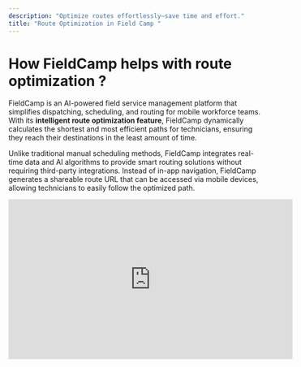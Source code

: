 ```yaml
---
description: "Optimize routes effortlessly—save time and effort."
title: "Route Optimization in Field Camp "
---
```


# **How FieldCamp helps with route optimization** ?

FieldCamp is an AI-powered field service management platform that simplifies dispatching, scheduling, and routing for mobile workforce teams. With its **intelligent route optimization feature**, FieldCamp dynamically calculates the shortest and most efficient paths for technicians, ensuring they reach their destinations in the least amount of time. 

Unlike traditional manual scheduling methods, FieldCamp integrates real-time data and AI algorithms to provide smart routing solutions without requiring third-party integrations. Instead of in-app navigation, FieldCamp generates a shareable route URL that can be accessed via mobile devices, allowing technicians to easily follow the optimized path.  

<iframe width="560" height="315" src="https://www.youtube.com/embed/mzrpjZ7FRJo?si=icDifm1XK9xyS6Sb" title="YouTube video player" frameborder="0" allow="accelerometer; autoplay; clipboard-write; encrypted-media; gyroscope; picture-in-picture; web-share" referrerpolicy="strict-origin-when-cross-origin" allowfullscreen />

## **Key Benefits of Using FieldCamp for Route Optimization** 

- Faster Job Completion  
- Lower Fuel Costs  
- Real-Time Tracking  
- Enhanced Customer Satisfaction  
- Simplified Dispatching  
- Increased Workforce Productivity  
- No Third-Party Integrations Needed 

## **Step-by-Step Guide to Route Optimization in FieldCamp** 

**Step 1: Input Job Details into FieldCamp** 

- Log in to your **FieldCamp dashboard** and enter all service jobs that need to be scheduled. 
- Input essential details such as: 
- **Customer information** (name, address, contact details). 
- **Job type and description** (e.g., AC repair, electrical wiring, plumbing installation). 
- **Service priority level** (urgent, standard, or low priority). 
- **Preferred service time slots** to match customer availability. 
- FieldCamp stores these job details in a **centralized database**, allowing dispatchers to easily access and manage assignments. 

![1a Pn](/images/1a.png)

<Tip>
  Use the week-wise view for better planning of upcoming tasks and avoiding last-minute scheduling conflicts. 
</Tip>

**Step 2: Assign Technicians Based on Location & Availability** 

- Use the **job feature** to assign service requests to available field personnel. 
- FieldCamp provides an overview of: 
- **Technician availability** (who is free or already scheduled). 
- **Skill match** (ensuring the technician has the right expertise for the job). 

<Tip>
  Always mark high-priority jobs to ensure they get assigned first, reducing customer wait times. 
</Tip>

**Step 3: Enable Route Optimization to Generate the Best Path** 

- Open the **Team Tracking** feature in the Calendar section. 

![3c5c9cc0 Aa2e 43d7 A07c 51682561a9ce Pn](/images/3c5c9cc0-aa2e-43d7-a07c-51682561a9ce.png)

- Once technicians are assigned, FieldCamp’s **route optimization engine**  calculates the most efficient sequence of job locations. 

![Optimisedroute Pn](/images/optimisedroute.png)

- The system then **auto-generates an optimized travel route** for each technician. 

<Tip>
  Optimizing routes helps reduce technician travel time, allowing more jobs to be completed in a day. 
</Tip>

**Step 4: Generate and Share the Optimized Route URL** 

- After route optimization is complete, FieldCamp **creates a unique shareable URL** containing the optimized route.  You can find the **'Share URL'** option at the **top right corner** of the screen.

![Url Pn](/images/url.png)

- Technicians can open the link on their mobile device and follow the **pre-determined route** using their preferred navigation app (Google Maps, Waze, etc.). 
- This eliminates the need for manual route planning and ensures a streamlined workflow. 

<Tip>
  Review daily schedules at the start of the day to ensure no jobs are left unassigned. 
</Tip>

FieldCamp’s **route optimization feature** provides a **simple yet highly effective** solution for improving field service efficiency. Instead of relying on manual scheduling, businesses can automatically generate the best travel routes and share them with technicians via a single URL. 